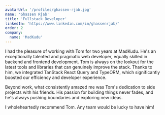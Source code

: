 ```yaml
---
avatarUrl: '/profiles/ghassen-rjab.jpg'
name: 'Ghassen Rjab'
title: 'Fullstack Developer'
linkedIn: 'https://www.linkedin.com/in/ghassenrjab/'
order: 2
company:
  name: 'MadKudu'
---
```


I had the pleasure of working with Tom for two years at MadKudu. He's an exceptionally talented and pragmatic web developer, equally skilled in backend and frontend development. Tom is always on the lookout for the latest tools and libraries that can genuinely improve the stack. Thanks to him, we integrated TanStack React Query and TypeORM, which significantly boosted our efficiency and developer experience.

Beyond work, what consistently amazed me was Tom's dedication to side projects with his friends. His passion for building things never fades, and he's always pushing boundaries and exploring new ideas.

I wholeheartedly recommend Tom. Any team would be lucky to have him!
